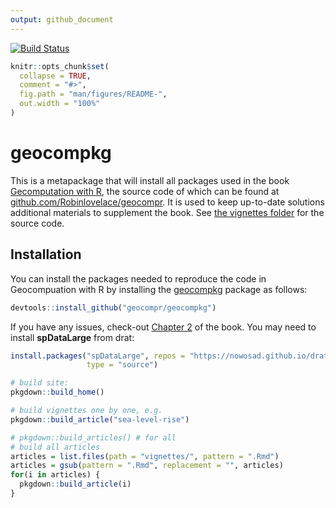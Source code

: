 ```yaml
---
output: github_document
---
```


[![Build Status](https://travis-ci.org/geocompr/geocompkg.svg?branch=master)](https://travis-ci.org/geocompr/geocompkg)


<!-- README.md is generated from README.Rmd. Please edit that file -->

```r
knitr::opts_chunk$set(
  collapse = TRUE,
  comment = "#>",
  fig.path = "man/figures/README-",
  out.width = "100%"
)
```

# geocompkg

This is a metapackage that will install all packages used in the book 
[Gecomputation with R](https://geocompr.robinlovelace.net/), the source code of which can be found at [github.com/Robinlovelace/geocompr](https://github.com/Robinlovelace/geocompr).
It is used to keep up-to-date solutions additional materials to supplement the book.
See [the vignettes folder](https://github.com/geocompr/geocompkg/tree/master/vignettes) for the source code.

## Installation

You can install the packages needed to reproduce the code in Geocompuation with R by installing the [geocompkg](https://github.com/geocompr/geocompkg) package as follows:

```r
devtools::install_github("geocompr/geocompkg")
```

If you have any issues, check-out [Chapter 2](https://geocompr.robinlovelace.net/spatial-class.html) of the book.
You may need to install **spDataLarge** from drat:

```r
install.packages("spDataLarge", repos = "https://nowosad.github.io/drat/",
                 type = "source")
```


```r
# build site:
pkgdown::build_home()

# build vignettes one by one, e.g.
pkgdown::build_article("sea-level-rise")

# pkgdown::build_articles() # for all
# build all articles
articles = list.files(path = "vignettes/", pattern = ".Rmd")
articles = gsub(pattern = ".Rmd", replacement = "", articles)
for(i in articles) {
  pkgdown::build_article(i)
}
```

